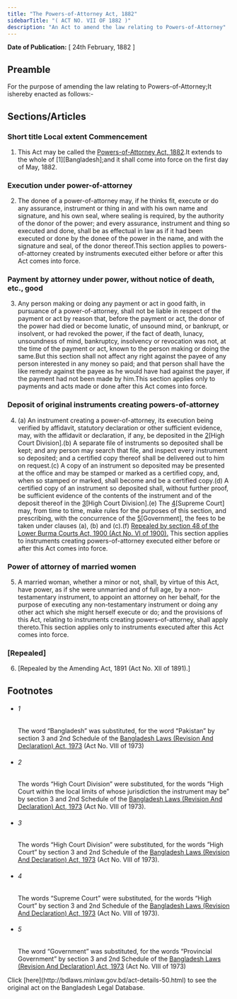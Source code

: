 ```yaml
---
title: "The Powers-of-Attorney Act, 1882"
sidebarTitle: "( ACT NO. VII OF 1882 )"
description: "An Act to amend the law relating to Powers-of-Attorney"
---
```


**Date of Publication:** [ 24th February, 1882 ]

## Preamble

For the purpose of amending the law relating to Powers-of-Attorney;It ishereby enacted as follows:-

## Sections/Articles

### Short title Local extent Commencement

1. This Act may be called the [Powers-of-Attorney Act, 1882](/act-50.html "Powers-of-Attorney Act, 1882").It extends to the whole of [1][Bangladesh];and it shall come into force on the first day of May, 1882.

### Execution under power-of-attorney

2. The donee of a power-of-attorney may, if he thinks fit, execute or do any assurance, instrument or thing in and with his own name and signature, and his own seal, where sealing is required, by the authority of the donor of the power; and every assurance, instrument and thing so executed and done, shall be as effectual in law as if it had been executed or done by the donee of the power in the name, and with the signature and seal, of the donor thereof.This section applies to powers-of-attorney created by instruments executed either before or after this Act comes into force.

### Payment by attorney under power, without notice of death, etc., good

3. Any person making or doing any payment or act in good faith, in pursuance of a power-of-attorney, shall not be liable in respect of the payment or act by reason that, before the payment or act, the donor of the power had died or become lunatic, of unsound mind, or bankrupt, or insolvent, or had revoked the power, if the fact of death, lunacy, unsoundness of mind, bankruptcy, insolvency or revocation was not, at the time of the payment or act, known to the person making or doing the same.But this section shall not affect any right against the payee of any person interested in any money so paid; and that person shall have the like remedy against the payee as he would have had against the payer, if the payment had not been made by him.This section applies only to payments and acts made or done after this Act comes into force.

### Deposit of original instruments creating powers-of-attorney

4. (a) An instrument creating a power-of-attorney, its execution being verified by affidavit, statutory declaration or other sufficient evidence, may, with the affidavit or declaration, if any, be deposited in the [2](1)[High Court Division].(b) A separate file of instruments so deposited shall be kept; and any person may search that file, and inspect every instrument so deposited; and a certified copy thereof shall be delivered out to him on request.(c) A copy of an instrument so deposited may be presented at the office and may be stamped or marked as a certified copy, and, when so stamped or marked, shall become and be a certified copy.(d) A certified copy of an instrument so deposited shall, without further proof, be sufficient evidence of the contents of the instrument and of the deposit thereof in the [3](2)[High Court Division].(e) The [4](3)[Supreme Court] may, from time to time, make rules for the purposes of this section, and prescribing, with the concurrence of the [5](4)[Government], the fees to be taken under clauses (a), (b) and (c).(f) [Repealed by section 48 of the Lower Burma Courts Act, 1900 (Act No. VI of 1900).](g) This section applies to instruments creating powers-of-attorney executed either before or after this Act comes into force.

### Power of attorney of married women

5. A married woman, whether a minor or not, shall, by virtue of this Act, have power, as if she were unmarried and of full age, by a non-testamentary instrument, to appoint an attorney on her behalf, for the purpose of executing any non-testamentary instrument or doing any other act which she might herself execute or do; and the provisions of this Act, relating to instruments creating powers-of-attorney, shall apply thereto.This section applies only to instruments executed after this Act comes into force.

### [Repealed]

6. [Repealed by the Amending Act, 1891 (Act No. XII of 1891).]

## Footnotes

- ###### 1

  The word “Bangladesh” was substituted, for the word “Pakistan” by section 3 and 2nd Schedule of the [Bangladesh Laws (Revision And Declaration) Act, 1973](/act-430.html "Bangladesh Laws (Revision And Declaration) Act, 1973") (Act No. VIII of 1973)

- ###### 2

  The words “High Court Division” were substituted, for the words “High Court within the local limits of whose jurisdiction the instrument may be” by section 3 and 2nd Schedule of the [Bangladesh Laws (Revision And Declaration) Act, 1973](/act-430.html "Bangladesh Laws (Revision And Declaration) Act, 1973") (Act No. VIII of 1973).

- ###### 3

  The words “High Court Division” were substituted, for the words “High Court” by section 3 and 2nd Schedule of the [Bangladesh Laws (Revision And Declaration) Act, 1973](/act-430.html "Bangladesh Laws (Revision And Declaration) Act, 1973") (Act No. VIII of 1973).

- ###### 4

  The words “Supreme Court” were substituted, for the words “High Court” by section 3 and 2nd Schedule of the [Bangladesh Laws (Revision And Declaration) Act, 1973](/act-430.html "Bangladesh Laws (Revision And Declaration) Act, 1973") (Act No. VIII of 1973).

- ###### 5

  The word “Government” was substituted, for the words “Provincial Government” by section 3 and 2nd Schedule of the [Bangladesh Laws (Revision And Declaration) Act, 1973](/act-430.html "Bangladesh Laws (Revision And Declaration) Act, 1973") (Act No. VIII of 1973)

<Note>
  Click [here](http://bdlaws.minlaw.gov.bd/act-details-50.html) to see the original act on the Bangladesh Legal Database.
</Note>
